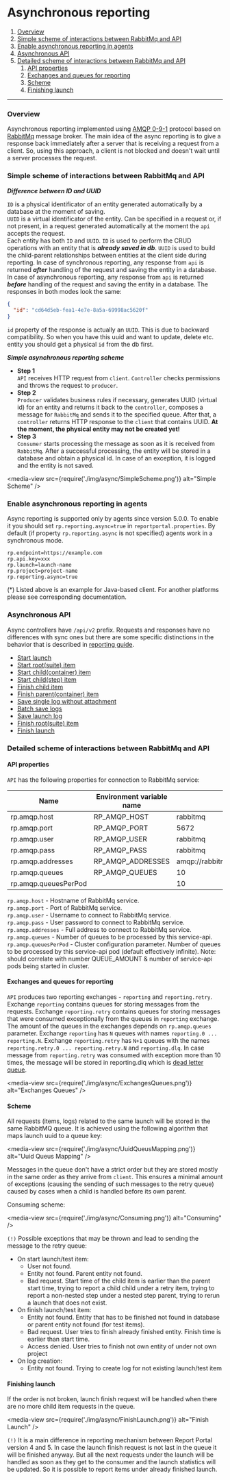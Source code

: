 # Asynchronous reporting

1. [Overview](#overview)
1. [Simple scheme of interactions between RabbitMq and API](#simple-scheme-of-interactions-between-rabbitmq-and-api)
1. [Enable asynchronous reporting in agents](#enable-asynchronous-reporting-in-agents)
1. [Asynchronous API](#asynchronous-api)
1. [Detailed scheme of interactions between RabbitMq and API](#detailed-scheme-of-interactions-between-rabbitmq-and-api)
    1. [API properties](#api-properties)
    1. [Exchanges and queues for reporting](#exchanges-and-queues-for-reporting)
    1. [Scheme](#scheme)
    1. [Finishing launch](#finishing-launch)
---

### Overview

Asynchronous reporting implemented using [AMQP 0-9-1](https://www.rabbitmq.com/tutorials/amqp-concepts.html) protocol based on 
[RabbitMq](https://www.rabbitmq.com) message broker.
The main idea of the async reporting is to give a response back immediately after a server that is receiving a request from a client.
So, using this approach, a client is not blocked and doesn't wait until a server processes the request.

### Simple scheme of interactions between RabbitMq and API

***Difference between ID and UUID***  

`ID` is a physical identificator of an entity generated automatically by a database at the moment of saving.  
`UUID` is a virtual identificator of the entity. Can be specified in a request or, if not present, in a request generated automatically at the moment the 
`api` accepts the request.  
Each entity has both `ID` and `UUID`. `ID` is used to perform the CRUD operations with an entity that is ***already saved in db***. 
`UUID` is used to build the child-parent relationships between entities at the client side during reporting. 
In case of synchronous reporting, any response from `api` is returned ***after*** handling of the request and saving the entity in a database. 
In case of asynchronous reporting, any response from `api` is returned ***before*** handling of the request and saving the entity in a database.
The responses in both modes look the same:
```json
{
  "id": "cd64d5eb-fea1-4e7e-8a5a-69998ac5620f"
}
```
`id` property of the response is actually an `UUID`. This is due to backward compatibility. 
So when you have this uuid and want to update, delete etc. entity you should get a physical `id` from the db first. 

***Simple asynchronous reporting scheme***  


* **Step 1**  
`API` receives HTTP request from `client`. `Controller` checks permissions and throws the request to `producer`.
* **Step 2**  
`Producer` validates business rules if necessary, generates UUID (virtual id) for an entity and returns it back to the `controller`, 
composes a message for `RabbitMq` and sends it to the specified queue.
After that, a `controller` returns HTTP response to the `client` that contains UUID. **At the moment, the physical entity may not be created yet!**
* **Step 3**  
`Consumer` starts processing the message as soon as it is received from `RabbitMq`. 
After a successful processing, the entity will be stored in a database and obtain a physical id. 
In case of an exception, it is logged and the entity is not saved.

<media-view src={require('./img/async/SimpleScheme.png')} alt="Simple Scheme" />

### Enable asynchronous reporting in agents

Async reporting is supported only by agents since version 5.0.0.
To enable it you should set `rp.reporting.async=true` in `reportportal.properties`.
By default (if property `rp.reporting.async` is not specified) agents work in a synchronous mode.

```properties
rp.endpoint=https://example.com
rp.api.key=xxx
rp.launch=launch-name
rp.project=project-name
rp.reporting.async=true
```

(*) Listed above is an example for Java-based client. For another platforms please see corresponding documentation.

### Asynchronous API

Async controllers have `/api/v2` prefix.
Requests and responses have no differences with sync ones but there are some specific distinctions in the behavior that is described in 
[reporting guide](./ReportingDevelopersGuide).

* [Start launch](./ReportingDevelopersGuide#start-launch)
* [Start root(suite) item](./ReportingDevelopersGuide#start-rootsuite-item)
* [Start child(container) item](./ReportingDevelopersGuide#start-childcontainer-item)
* [Start child(step) item](./ReportingDevelopersGuide#start-childstep-item)
* [Finish child item](./ReportingDevelopersGuide#finish-child-item)
* [Finish parent(container) item](./ReportingDevelopersGuide#finish-parentcontainer-item)
* [Save single log without attachment](./ReportingDevelopersGuide#save-single-log-without-attachment)
* [Batch save logs](./ReportingDevelopersGuide#batch-save-logs)
* [Save launch log](./ReportingDevelopersGuide#save-launch-log)
* [Finish root(suite) item](./ReportingDevelopersGuide#finish-rootsuite-item)
* [Finish launch](./ReportingDevelopersGuide#finish-launch)

### Detailed scheme of interactions between RabbitMq and API

#### API properties

`API` has the following properties for connection to RabbitMq service:

| Name                 | Environment variable name | Default value                          |
|----------------------|---------------------------|----------------------------------------|
| rp.amqp.host         | RP_AMQP_HOST              | rabbitmq                               |
| rp.amqp.port         | RP_AMQP_PORT              | 5672                                   |
| rp.amqp.user         | RP_AMQP_USER              | rabbitmq                               |
| rp.amqp.pass         | RP_AMQP_PASS              | rabbitmq                               |
| rp.amqp.addresses    | RP_AMQP_ADDRESSES         | amqp://rabbitmq:rabbitmq@rabbitmq:5672 |
| rp.amqp.queues       | RP_AMQP_QUEUES            | 10                                     |
| rp.amqp.queuesPerPod |                           | 10                                     |

`rp.amqp.host` - Hostname of RabbitMq service.  
`rp.amqp.port` - Port of RabbitMq service.  
`rp.amqp.user` - Username to connect to RabbitMq service.  
`rp.amqp.pass` - User password to connect to RabbitMq service.  
`rp.amqp.addresses` - Full address to connect to RabbitMq service.  
`rp.amqp.queues` - Number of queues to be processed by this service-api.  
`rp.amqp.queuesPerPod` - Cluster configuration parameter. Number of queues to be processed by this service-api pod 
(default effectively infinite).
Note: should correlate with number QUEUE_AMOUNT & number of service-api pods being started in cluster.

#### Exchanges and queues for reporting

`API` produces two reporting exchanges - `reporting` and `reporting.retry`. Exchange `reporting` contains queues for storing messages 
from the requests. Exchange `reporting.retry` contains queues for storing messages that were consumed exceptionally from the queues in `reporting` 
exchange. The amount of the queues in the exchanges depends on `rp.amqp.queues` parameter. Exchange `reporting` has `N` queues with names 
`reporting.0 ... reporting.N`. Exchange `reporting.retry` has `N+1` queues with the names `reporting.retry.0 ... reporting.retry.N` and `reporting.dlq`.
In case message from `reporting.retry` was consumed with exception more than 10 times, the message will be stored in reporting.dlq which is 
[dead letter queue](https://www.rabbitmq.com/dlx.html).

<media-view src={require('./img/async/ExchangesQueues.png')} alt="Exchanges Queues" />

#### Scheme

All requests (items, logs) related to the same launch will be stored in the same RabbitMQ queue. 
It is achieved using the following algorithm that maps launch uuid to a queue key:

<media-view src={require('./img/async/UuidQueusMapping.png')} alt="Uuid Queus Mapping" />

Messages in the queue don't have a strict order but they are stored mostly in the same order as they arrive from `client`. 
This ensures a minimal amount of exceptions (causing the sending of such messages to the retry queue) caused by cases when a child is handled before its own parent. 

Consuming scheme:

<media-view src={require('./img/async/Consuming.png')} alt="Consuming" />

`(!)` Possible exceptions that may be thrown and lead to sending the message to the retry queue:
* On start launch/test item:
    * User not found.
    * Entity not found. Parent entity not found.
    * Bad request. Start time of the child item is earlier than the parent start time, trying to report a child child under a retry item, trying 
    to report a non-nested step under a nested step parent, trying to rerun a launch that does not exist.
* On finish launch/test item:
    * Entity not found. Entity that has to be finished not found in database or parent entity not found (for test items).
    * Bad request. User tries to finish already finished entity. Finish time is earlier than start time.
    * Access denied. User tries to finish not own entity of under not own project
* On log creation:
    * Entity not found. Trying to create log for not existing launch/test item

#### Finishing launch

If the order is not broken, launch finish request will be handled when there are no more child item requests in the queue.

<media-view src={require('./img/async/FinishLaunch.png')} alt="Finish Launch" />

`(!)` It is a main difference in reporting mechanism between Report Portal version 4 and 5. 
In case the launch finish request is not last in the queue it will be finished anyway. 
But all the next requests under the launch will be handled as soon as they get to the consumer and the launch statistics will be updated. 
So it is possible to report items under already finished launch.


